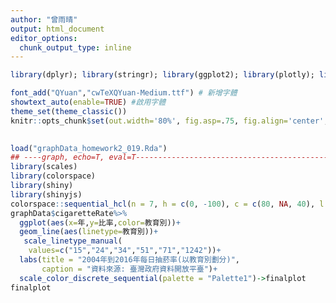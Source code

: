 ```yaml
---
author: "曾雨晴"
output: html_document
editor_options: 
  chunk_output_type: inline
---
```


```r


library(dplyr); library(stringr); library(ggplot2); library(plotly); library(lubridate); library(readr); library(tidyr); library(showtext); library(colorspace); library(magrittr)

font_add("QYuan","cwTeXQYuan-Medium.ttf") # 新增字體
showtext_auto(enable=TRUE) #啟用字體
theme_set(theme_classic())
knitr::opts_chunk$set(out.width='80%', fig.asp=.75, fig.align='center', fig.showtext=T)

 
load("graphData_homework2_019.Rda")
## ----graph, echo=T, eval=T-----------------------------------------------
library(scales)
library(colorspace)
library(shiny)
library(shinyjs)
colorspace::sequential_hcl(n = 7, h = c(0, -100), c = c(80, NA, 40), l = c(40, 75), power = c(1, 1), register = "Palette1")
graphData$cigaretteRate%>%
  ggplot(aes(x=年,y=比率,color=教育別))+
  geom_line(aes(linetype=教育別))+
   scale_linetype_manual(
    values=c("15","24","34","51","71","1242"))+
  labs(title = "2004年到2016年每日抽菸率(以教育別劃分)",
       caption = "資料來源: 臺灣政府資料開放平臺")+
  scale_color_discrete_sequential(palette = "Palette1")->finalplot
finalplot

```
 
